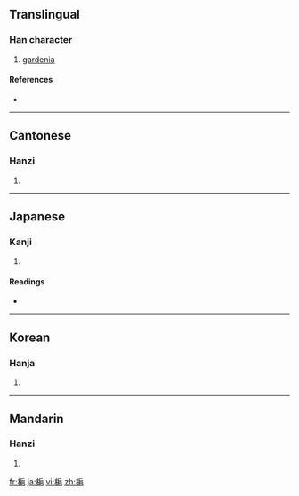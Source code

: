 {{also|栀}}
==Translingual==

===Han character===
{{Han char|rn=75|rad=木|as=07|sn=11|four=4291<sub>7</sub>|canj=木竹一山 (DHMU)}}

# [[gardenia]]

====References====
* {{Han ref|kx=0529.010|dkj=14846|dj=0917.160|hdz=21216.060|uh=6894|ud=26772|bh=B1F7|bd=45559}}

----

==Cantonese==

===Hanzi===
{{yue-hanzi|jyut=|y=ji1|sim=栀}}

# {{defn|Cantonese}}

----

==Japanese==

===Kanji===
{{ja-kanji|grade=|rs=木07}}

# {{defn|Japanese}}

====Readings====
* {{ja-readings|on=[[し]] (shi)|kun=[[くちなし]] (kuchinashi)}}

----

==Korean==

===Hanja===
{{ko-hanja|hangeul=치|eumhun=|rv=chi|mr=ch'i|y=chi}}

# {{defn|Korean}}

----

==Mandarin==

===Hanzi===
{{cmn-hanzi|sim=栀|pin=[[zhī]] ([[zhi1]])|wg=chih<sup>1</sup>}}

# {{defn|Mandarin}}

[[fr:梔]]
[[ja:梔]]
[[vi:梔]]
[[zh:梔]]